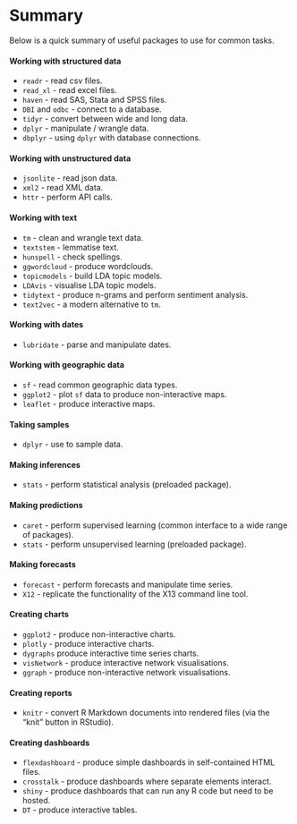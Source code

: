 
# Summary

Below is a quick summary of useful packages to use for common tasks.


#### Working with structured data

* `readr` - read csv files.
* `read_xl` - read excel files.
* `haven` - read SAS, Stata and SPSS files.
* `DBI` and `odbc` - connect to a database.
* `tidyr` - convert between wide and long data.
* `dplyr` - manipulate / wrangle data.
* `dbplyr` - using `dplyr` with database connections.


#### Working with unstructured data

* `jsonlite` - read json data.
* `xml2` - read XML data.
* `httr` - perform API calls.


#### Working with text

* `tm` - clean and wrangle text data.
* `textstem` - lemmatise text.
* `hunspell` - check spellings.
* `ggwordcloud` - produce wordclouds.
* `topicmodels` - build LDA topic models.
* `LDAvis` - visualise LDA topic models.
* `tidytext` - produce n-grams and perform sentiment analysis.
* `text2vec` - a modern alternative to `tm`.


#### Working with dates

* `lubridate` - parse and manipulate dates.


#### Working with geographic data

* `sf` - read common geographic data types.
* `ggplot2` - plot `sf` data to produce non-interactive maps.
* `leaflet` - produce interactive maps.


#### Taking samples

* `dplyr` - use to sample data.


#### Making inferences

* `stats` - perform statistical analysis (preloaded package).


#### Making predictions

* `caret` - perform supervised learning (common interface to a wide range of packages).
* `stats` - perform unsupervised learning (preloaded package).


#### Making forecasts

* `forecast` - perform forecasts and manipulate time series.
* `X12` - replicate the functionality of the X13 command line tool.


#### Creating charts

* `ggplot2` - produce non-interactive charts.
* `plotly` - produce interactive charts.
* `dygraphs` produce interactive time series charts.
* `visNetwork` - produce interactive network visualisations.
* `ggraph` - produce non-interactive network visualisations.


#### Creating reports

* `knitr` - convert R Markdown documents into rendered files (via the "knit" button in RStudio).


#### Creating dashboards

* `flexdashboard` - produce simple dashboards in self-contained HTML files.
* `crosstalk` - produce dashboards where separate elements interact.
* `shiny` - produce dashboards that can run any R code but need to be hosted.
* `DT` - produce interactive tables.
